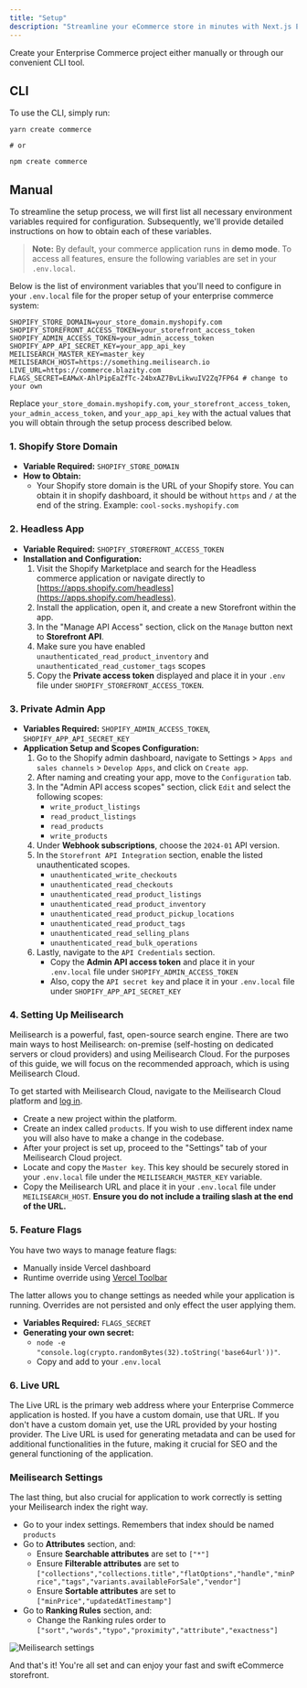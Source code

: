 ```yaml
---
title: "Setup"
description: "Streamline your eCommerce store in minutes with Next.js Enterprise Commerce"
---
```


Create your Enterprise Commerce project either manually or through our convenient CLI tool.

## CLI

To use the CLI, simply run:

```shell
yarn create commerce

# or

npm create commerce
```

## Manual

To streamline the setup process, we will first list all necessary environment variables required for configuration. Subsequently, we'll provide detailed instructions on how to obtain each of these variables.

> **Note:** By default, your commerce application runs in **demo mode**. To access all features, ensure the following variables are set in your `.env.local`.

Below is the list of environment variables that you'll need to configure in your `.env.local` file for the proper setup of your enterprise commerce system:

```plaintext
SHOPIFY_STORE_DOMAIN=your_store_domain.myshopify.com
SHOPIFY_STOREFRONT_ACCESS_TOKEN=your_storefront_access_token
SHOPIFY_ADMIN_ACCESS_TOKEN=your_admin_access_token
SHOPIFY_APP_API_SECRET_KEY=your_app_api_key
MEILISEARCH_MASTER_KEY=master_key
MEILISEARCH_HOST=https://something.meilisearch.io
LIVE_URL=https://commerce.blazity.com
FLAGS_SECRET=EAMwX-AhlPipEaZfTc-24bxAZ7BvLikwuIV2Zq7FP64 # change to your own
```


Replace `your_store_domain.myshopify.com`, `your_storefront_access_token`, `your_admin_access_token`, and `your_app_api_key` with the actual values that you will obtain through the setup process described below.

### 1. Shopify Store Domain

- **Variable Required:** `SHOPIFY_STORE_DOMAIN`
- **How to Obtain:**
  - Your Shopify store domain is the URL of your Shopify store. You can obtain it in shopify dashboard, it should be without `https` and `/` at the end of the string. Example: `cool-socks.myshopify.com`

### 2. Headless App

- **Variable Required:** `SHOPIFY_STOREFRONT_ACCESS_TOKEN`
- **Installation and Configuration:**
  1. Visit the Shopify Marketplace and search for the Headless commerce application or navigate directly to [https://apps.shopify.com/headless](https://apps.shopify.com/headless).
  2. Install the application, open it, and create a new Storefront within the app.
  3. In the "Manage API Access" section, click on the `Manage` button next to **Storefront API**.
  4. Make sure you have enabled `unauthenticated_read_product_inventory` and `unauthenticated_read_customer_tags` scopes
  5. Copy the **Private access token** displayed and place it in your `.env` file under `SHOPIFY_STOREFRONT_ACCESS_TOKEN`.

### 3. Private Admin App

- **Variables Required:** `SHOPIFY_ADMIN_ACCESS_TOKEN`, `SHOPIFY_APP_API_SECRET_KEY`
- **Application Setup and Scopes Configuration:**
  1. Go to the Shopify admin dashboard, navigate to Settings > `Apps and sales channels` > `Develop Apps`, and click on `Create app`.
  2. After naming and creating your app, move to the `Configuration` tab.
  3. In the "Admin API access scopes" section, click `Edit` and select the following scopes:
     - `write_product_listings`
     - `read_product_listings`
     - `read_products`
     - `write_products`
  4. Under **Webhook subscriptions**, choose the `2024-01` API version.
  5. In the `Storefront API Integration` section, enable the listed unauthenticated scopes.
     - `unauthenticated_write_checkouts`
     - `unauthenticated_read_checkouts`
     - `unauthenticated_read_product_listings`
     - `unauthenticated_read_product_inventory`
     - `unauthenticated_read_product_pickup_locations`
     - `unauthenticated_read_product_tags`
     - `unauthenticated_read_selling_plans`
     - `unauthenticated_read_bulk_operations`
  6. Lastly, navigate to the `API Credentials` section.
     - Copy the **Admin API access token** and place it in your `.env.local` file under `SHOPIFY_ADMIN_ACCESS_TOKEN`
     - Also, copy the `API secret key` and place it in your `.env.local` file under `SHOPIFY_APP_API_SECRET_KEY`

### 4. Setting Up Meilisearch

Meilisearch is a powerful, fast, open-source search engine. There are two main ways to host Meilisearch: on-premise (self-hosting on dedicated servers or cloud providers) and using Meilisearch Cloud. For the purposes of this guide, we will focus on the recommended approach, which is using Meilisearch Cloud.

To get started with Meilisearch Cloud, navigate to the Meilisearch Cloud platform and [log in](https://cloud.meilisearch.com/).

- Create a new project within the platform.
- Create an index called `products`. If you wish to use different index name you will also have to make a change in the codebase.
- After your project is set up, proceed to the "Settings" tab of your Meilisearch Cloud project.
- Locate and copy the `Master key`. This key should be securely stored in your `.env.local` file under the `MEILISEARCH_MASTER_KEY` variable.
- Copy the Meilisearch URL and place it in your `.env.local` file under `MEILISEARCH_HOST`. **Ensure you do not include a trailing slash at the end of the URL.**

### 5. Feature Flags

You have two ways to manage feature flags:

- Manually inside Vercel dashboard
- Runtime override using [Vercel Toolbar](https://vercel.com/docs/workflow-collaboration/vercel-toolbar) 

The latter allows you to change settings as needed while your application is running. Overrides are not persisted and only effect the user applying them.

- **Variables Required:** `FLAGS_SECRET`
- **Generating your own secret:**
    - `node -e "console.log(crypto.randomBytes(32).toString('base64url'))"`.
    - Copy and add to your `.env.local`

### 6. Live URL

The Live URL is the primary web address where your Enterprise Commerce application is hosted. If you have a custom domain, use that URL. If you don't have a custom domain yet, use the URL provided by your hosting provider. The Live URL is used for generating metadata and can be used for additional functionalities in the future, making it crucial for SEO and the general functioning of the application.

### Meilisearch Settings

The last thing, but also crucial for application to work correctly is setting your Meilisearch index the right way.

- Go to your index settings. Remembers that index should be named `products`
- Go to **Attributes** section, and:
  - Ensure **Searchable attributes** are set to `["*"]`
  - Ensure **Filterable attributes** are set to `["collections","collections.title","flatOptions","handle","minPrice","tags","variants.availableForSale","vendor"]`
  - Ensure **Sortable attributes** are set to `["minPrice","updatedAtTimestamp"]`
- Go to **Ranking Rules** section, and:
  - Change the Ranking rules order to `["sort","words","typo","proximity","attribute","exactness"]`

<Frame>
  <img className="block" src="/images/meilisearch-settings.png" alt="Meilisearch settings" />
</Frame>

And that's it! You're all set and can enjoy your fast and swift eCommerce storefront.
